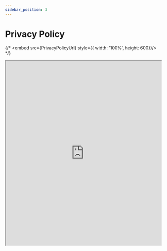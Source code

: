 ```yaml
---
sidebar_position: 3
---
```



# Privacy Policy

{/* <embed src={PrivacyPolicyUrl} style={{ width: '100%', height: 600}}/> */}

<iframe
    src="https://drive.google.com/file/d/1b4cVh-6sikJvFq4bsKY9jni15b9TfzUI/preview"
    width="100%"
    height="600"
>
</iframe>
